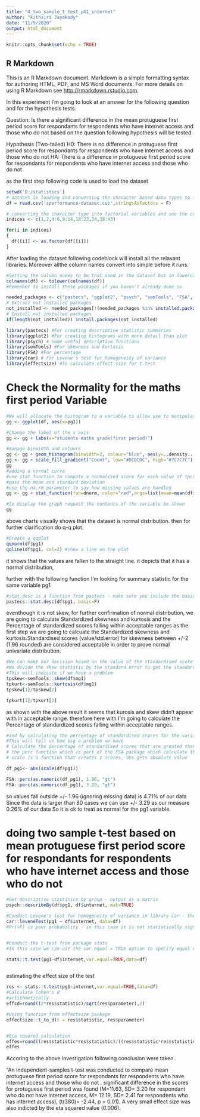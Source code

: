 ---
title: "4_two_sample_t_test_pG1_internet"
author: "kithsiri Jayakody"
date: "11/9/2020"
output: html_document
---

```{r setup, include=FALSE}
knitr::opts_chunk$set(echo = TRUE)
```

## R Markdown

This is an R Markdown document. Markdown is a simple formatting syntax for authoring HTML, PDF, and MS Word documents. For more details on using R Markdown see <http://rmarkdown.rstudio.com>.

In this experiment I'm going to look at an answer for the following question and for the hypothesis tests.

Question:
Is there a significant difference in the mean protuguese first period score for respondants for respondents who have internet access and those who do not
based on the question following hypothesis will be tested.

Hypothesis (Two-tailed)
H0: There is no difference in protuguese first period score for respondants for respondents who have internet access and those who do not
HA: There is a difference in  protuguese first period score for respondants for respondents who have internet access and those who do not

as the first step following code is used to load the dataset

```{r}

setwd('D:/statistics')
# dataset is loading and converting the character based data types to factors
df = read.csv('sperformance-dataset.csv',stringsAsFactors = F)

# converting the character type into factorial variables and see the conversion
indices <- c(1,2,4:6,9:14,18:23,34,38:43)

for(i in indices)
{
  df[[i]] <- as.factor(df[[i]])
}

```
After loading the dataset following codeblock will install all the relavant libraries. Moreover allthe column names convert into simple before it runs.

```{r}

#Setting the column names to be that used in the dataset but in lowercase to make life a bit easier
colnames(df) <- tolower(colnames(df))
#Remember to install these packages if you haven't already done so

needed_packages <- c("pastecs", "ggplot2", "psych", "semTools", "FSA", "car", "coin", "rstatix")                      
# Extract not installed packages
not_installed <- needed_packages[!(needed_packages %in% installed.packages()[ , "Package"])]    
# Install not installed packages
if(length(not_installed)) install.packages(not_installed) 

library(pastecs) #For creating descriptive statistic summaries
library(ggplot2) #For creating histograms with more detail than plot
library(psych) # Some useful descriptive functions
library(semTools) #For skewness and kurtosis
library(FSA) #For percentage
library(car) # For Levene's test for homogeneity of variance 
library(effectsize) #To calculate effect size for t-test

```
# Check the Normality for the maths first period Variable

```{r}
#We will allocate the histogram to a variable to allow use to manipulate it
gg <- ggplot(df, aes(x=pg1))

#Change the label of the x axis
gg <- gg + labs(x="students maths grade(first period)")

#manage binwidth and colours
gg <- gg + geom_histogram(binwidth=2, colour="blue", aes(y=..density.., fill=..count..))
gg <- gg + scale_fill_gradient("Count", low="#DCDCDC", high="#7C7C7C")
gg
#adding a normal curve
#use stat_function to compute a normalised score for each value of tpcoiss
#pass the mean and standard deviation
#use the na.rm parameter to say how missing values are handled
gg <- gg + stat_function(fun=dnorm, color="red",args=list(mean=mean(df$pg1, na.rm=TRUE), sd=sd(df$pg1, na.rm=TRUE)))

#to display the graph request the contents of the variable be shown
gg

```
above charts visually shows that the dataset is normal distribution. then for further clarification do q-q plot.

```{r}
#Create a qqplot
qqnorm(df$pg1)
qqline(df$pg1, col=2) #show a line on the plot


```
it shows that the values are fallen to the straight line. it depicts that it has a normal distribution,

 further with the following function I'm looking for summary statistic for the same variable pg1

```{r}

#stat.desc is a function from pastecs - make sure you include the basic switch=F to ensure you don't get scienfitic notation
pastecs::stat.desc(df$pg1, basic=F)

```

eventhough it is not skew, for further confirmation of normal distribution, we are going to calculate Standardized skewness and kurtosis and the Percentage of standardized scores falling within acceptable ranges
as the first step we are going to calcuate the Standardized skewness and kurtosis.Standardised scores (value/std.error) for skewness between +/-2 (1.96 rounded) are considered acceptable in order to prove normal univariate distribution. 

```{r}
#We can make our decision based on the value of the standardised score for skew and kurtosis
#We divide the skew statistic by the standard error to get the standardised score
#This will indicate if we have a problem
tpskew<-semTools::skew(df$mg1)
tpkurt<-semTools::kurtosis(df$mg1)
tpskew[1]/tpskew[2]

tpkurt[1]/tpkurt[2]

```
as shown with the above result it seems that kurosis and skew didn't appear with in acceptable range. therefore here with I'm going to calculate the Percentage of standardized scores falling within acceptable ranges. 

```{r}

#and by calculating the percentage of standardised scores for the variable itself that are outside our acceptable range
#This will tell us how big a problem we have
# Calculate the percentage of standardised scores that are greated than 1.96
# the perc function which is part of the FSA package which calculate the percentage that are within a range - you can look for greater than "gt", greater than or equal "geq", "gt", less than or equal "leq",  or less than "lt"),
# scale is a function that creates z scores, abs gets absolute value

df_pg1<- abs(scale(df$pg1))

FSA::perc(as.numeric(df_pg1), 1.96, "gt")
FSA::perc(as.numeric(df_pg1), 3.29, "gt")

```


so  values fall outside +/- 1.96 (ignoring missing data) is 4.71% of our data Since the data is larger than 80 cases we can use +/- 3.29 as our measure 0.26% of our data So it is ok to treat as normal for the pg1
variable. 


# doing two sample t-test based on mean protuguese first period score for respondants for respondents who have internet access and those who do not

```{r}

#Get descriptive stastitics by group - output as a matrix
psych::describeBy(df$pg1, df$internet, mat=TRUE)

#Conduct Levene's test for homogeneity of variance in library car - the null hypothesis is that variances in groups are equal so to assume homogeneity we woudl expect probaility to not be statistically significant.
car::leveneTest(pg1 ~ df$internet, data=df)
#Pr(>F) is your probability - in this case it is not statistically significant so we can assume homogeneity


#Conduct the t-test from package stats
#In this case we can use the var.equal = TRUE option to specify equal variances and a pooled variance estimate

stats::t.test(pg1~df$internet,var.equal=TRUE,data=df)



```
estimating the effect size of the test

```{r}
res <- stats::t.test(pg1~internet,var.equal=TRUE,data=df)
#Calculate Cohen's d
#artithmetically
effcd=round((2*res$statistic)/sqrt(res$parameter),2)

#Using function from effectsize package
effectsize::t_to_d(t = res$statistic, res$parameter)


#Eta squared calculation
effes=round((res$statistic*res$statistic)/((res$statistic*res$statistic)+(res$parameter)),3)
effes

```
Accoring to the above investigation following conclusion were taken..

“An independent-samples t-test was conducted to compare mean protuguese first period score for respondants for respondents who have internet access and those who do not .  significant difference in the scores for protuguese first period was found (M=11.63, SD= 3.20 for respondant who do not have internet access, M= 12.19, SD= 2.41 for respondents who has internet access), (t(380)= -2.44, p = 0.01). A very small effect size was also indicted by the eta squared value (0.006).


